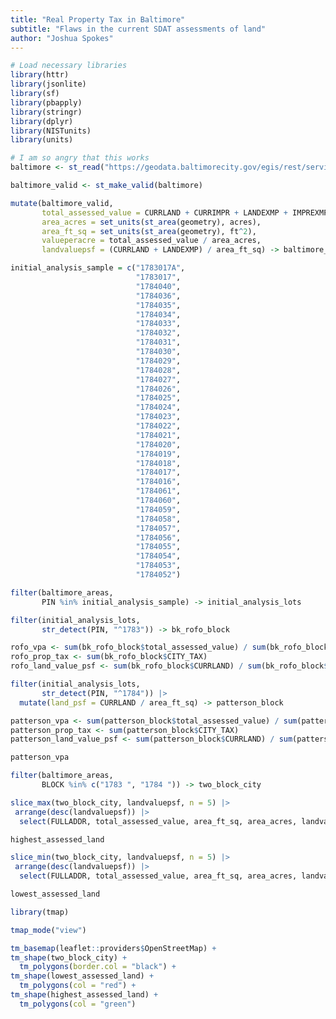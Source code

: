 ```yaml
---
title: "Real Property Tax in Baltimore"
subtitle: "Flaws in the current SDAT assessments of land"
author: "Joshua Spokes"
---
```


```r
# Load necessary libraries
library(httr)
library(jsonlite)
library(sf)
library(pbapply)
library(stringr)
library(dplyr)
library(NISTunits)
library(units)

# I am so angry that this works
baltimore <- st_read("https://geodata.baltimorecity.gov/egis/rest/services/CityView/Realproperty_OB/FeatureServer/0/query?returnGeometry=true&where=1=1&outFields=*&f=geojson")

baltimore_valid <- st_make_valid(baltimore)

mutate(baltimore_valid,
       total_assessed_value = CURRLAND + CURRIMPR + LANDEXMP + IMPREXMP,
       area_acres = set_units(st_area(geometry), acres),
       area_ft_sq = set_units(st_area(geometry), ft^2),
       valueperacre = total_assessed_value / area_acres,
       landvaluepsf = (CURRLAND + LANDEXMP) / area_ft_sq) -> baltimore_areas
```

```r
initial_analysis_sample = c("1783017A",
                            "1783017",
                            "1784040",
                            "1784036",
                            "1784035",
                            "1784034",
                            "1784033",
                            "1784032",
                            "1784031",
                            "1784030",
                            "1784029",
                            "1784028",
                            "1784027",
                            "1784026",
                            "1784025",
                            "1784024",
                            "1784023",
                            "1784022",
                            "1784021",
                            "1784020",
                            "1784019",
                            "1784018",
                            "1784017",
                            "1784016",
                            "1784061",
                            "1784060",
                            "1784059",
                            "1784058",
                            "1784057",
                            "1784056",
                            "1784055",
                            "1784054",
                            "1784053",
                            "1784052")

filter(baltimore_areas,
       PIN %in% initial_analysis_sample) -> initial_analysis_lots

filter(initial_analysis_lots,
       str_detect(PIN, "^1783")) -> bk_rofo_block

rofo_vpa <- sum(bk_rofo_block$total_assessed_value) / sum(bk_rofo_block$area_acres)
rofo_prop_tax <- sum(bk_rofo_block$CITY_TAX)
rofo_land_value_psf <- sum(bk_rofo_block$CURRLAND) / sum(bk_rofo_block$area_ft_sq)

filter(initial_analysis_lots,
       str_detect(PIN, "^1784")) |>
  mutate(land_psf = CURRLAND / area_ft_sq) -> patterson_block

patterson_vpa <- sum(patterson_block$total_assessed_value) / sum(patterson_block$area_acres)
patterson_prop_tax <- sum(patterson_block$CITY_TAX)
patterson_land_value_psf <- sum(patterson_block$CURRLAND) / sum(patterson_block$area_ft_sq)

patterson_vpa

```

```r
filter(baltimore_areas,
       BLOCK %in% c("1783 ", "1784 ")) -> two_block_city

slice_max(two_block_city, landvaluepsf, n = 5) |>
 arrange(desc(landvaluepsf)) |>
  select(FULLADDR, total_assessed_value, area_ft_sq, area_acres, landvaluepsf, valueperacre) -> highest_assessed_land

highest_assessed_land

slice_min(two_block_city, landvaluepsf, n = 5) |>
 arrange(desc(landvaluepsf)) |>
  select(FULLADDR, total_assessed_value, area_ft_sq, area_acres, landvaluepsf, valueperacre) -> lowest_assessed_land

lowest_assessed_land

library(tmap)

tmap_mode("view")

tm_basemap(leaflet::providers$OpenStreetMap) +
tm_shape(two_block_city) + 
  tm_polygons(border.col = "black") +
tm_shape(lowest_assessed_land) +
  tm_polygons(col = "red") +
tm_shape(highest_assessed_land) +
  tm_polygons(col = "green")

```



